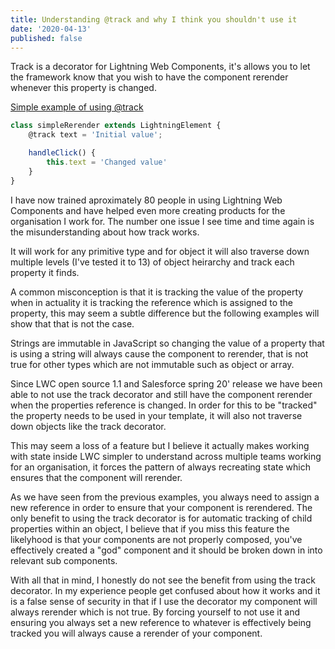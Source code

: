 ```yaml
---
title: Understanding @track and why I think you shouldn't use it
date: '2020-04-13'
published: false
---
```


Track is a decorator for Lightning Web Components, it's allows you to let the framework
know that you wish to have the component rerender whenever this property is changed.

[Simple example of using @track](https://developer.salesforce.com/docs/component-library/tools/playground/bcQm51hUo/1/edit)

```javascript
class simpleRerender extends LightningElement {
    @track text = 'Initial value';

    handleClick() {
        this.text = 'Changed value'
    }
}
```

I have now trained aproximately 80 people in using Lightning Web Components and have helped
even more creating products for the organisation I work for. The number one issue I see time
and time again is the misunderstanding about how track works.

It will work for any primitive type and for object it will also traverse down multiple
levels (I've tested it to 13) of object heirarchy and track each property it finds.

A common misconception is that it is tracking the value of the property when in actuality it
is tracking the reference which is assigned to the property, this may seem a subtle difference
but the following examples will show that that is not the case.

Strings are immutable in JavaScript so changing the value of a property that is using a string
will always cause the component to rerender, that is not true for other types which are not
immutable such as object or array.

Since LWC open source 1.1 and Salesforce spring 20' release we have been able to not use the
track decorator and still have the component rerender when the properties reference is changed.
In order for this to be "tracked" the property needs to be used in your template, it will also
not traverse down objects like the track decorator.

This may seem a loss of a feature but I believe it actually makes working with state inside LWC
simpler to understand across multiple teams working for an organisation, it forces the pattern
of always recreating state which ensures that the component will rerender.

As we have seen from the previous examples, you always need to assign a new reference in order
to ensure that your component is rerendered. The only benefit to using the track decorator is
for automatic tracking of child properties within an object, I believe that if you miss this
feature the likelyhood is that your components are not properly composed, you've effectively
created a "god" component and it should be broken down in into relevant sub components.

With all that in mind, I honestly do not see the benefit from using the track decorator. In my
experience people get confused about how it works and it is a false sense of security in that
if I use the decorator my component will always rerender which is not true. By forcing yourself
to not use it and ensuring you always set a new reference to whatever is effectively being
tracked you will always cause a rerender of your component. 
